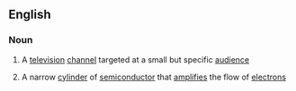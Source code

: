 ==English==

===Noun===
{{en-noun}}

# A [[television]] [[channel]] targeted at a small but specific [[audience]]
# {{context|physics|lang=en}} A narrow [[cylinder]] of [[semiconductor]] that [[amplify|amplifies]] the flow of [[electron]]s